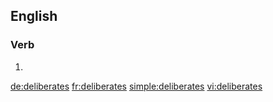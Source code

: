 
==English==

===Verb===
{{head|en}}

# {{en-third-person singular of|deliberate}}

[[de:deliberates]]
[[fr:deliberates]]
[[simple:deliberates]]
[[vi:deliberates]]
